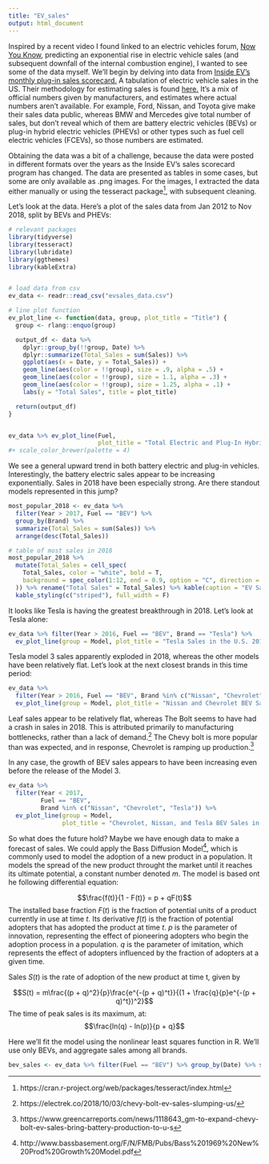 ```yaml
---
title: "EV_sales"
output: html_document
---
```


Inspired by a recent video I found linked to an electric vehicles forum, [Now You Know](https://www.youtube.com/watch?v=aUC6lsLr04I&feature=youtu.be), predicting an exponential rise in electric vehicle sales (and subsequent downfall of the internal combustion engine), I wanted to see some of the data myself. We'll begin by delving into data from [Inside EV's monthly plug-in sales scorecard.](https://insideevs.com/monthly-plug-in-sales-scorecard/) A tabulation of electric vehicle sales in the US. Their methodology for estimating sales is found [here.](https://insideevs.com/insideevs-handle-sales-estimates-methodology/) It's a mix of official numbers given by manufacturers, and estimates where actual numbers aren't available. For example, Ford, Nissan, and Toyota give make their sales data public, whereas BMW and Mercedes give total number of sales, but don't reveal which of them are battery electric vehicles (BEVs) or plug-in hybrid electric vehicles (PHEVs) or other types such as fuel cell electric vehicles (FCEVs), so those numbers are estimated.

Obtaining the data was a bit of a challenge, because the data were posted in different formats over the years as the Inside EV's sales scorecard program has changed. The data are presented as tables in some cases, but some are only available as .png images. For the images, I extracted the data either manually or using the tesseract package[^1], with subsequent cleaning.

Let's look at the data. Here's a plot of the sales data from Jan 2012 to Nov 2018, split by BEVs and PHEVs:


```r

# relevant packages
library(tidyverse)
library(tesseract)
library(lubridate)
library(ggthemes)
library(kableExtra)


# load data from csv
ev_data <- readr::read_csv("evsales_data.csv")
```
```r
# line plot function
ev_plot_line <- function(data, group, plot_title = "Title") {
  group <- rlang::enquo(group)

  output_df <- data %>%
    dplyr::group_by(!!group, Date) %>%
    dplyr::summarize(Total_Sales = sum(Sales)) %>%
    ggplot(aes(x = Date, y = Total_Sales)) +
    geom_line(aes(color = !!group), size = .9, alpha = .5) +
    geom_line(aes(color = !!group), size = 1.1, alpha = .3) +
    geom_line(aes(color = !!group), size = 1.25, alpha = .1) +
    labs(y = "Total Sales", title = plot_title)

  return(output_df)
}


ev_data %>% ev_plot_line(Fuel,
                         plot_title = "Total Electric and Plug-In Hybrid Sales in the U.S.") #+
#+ scale_color_brewer(palette = 4)
```

We see a general upward trend in both battery electric and plug-in vehicles. Interestingly, the battery electric sales appear to be increasing exponentially. Sales in 2018 have been especially strong. Are there standout models represented in this jump?

```r
most_popular_2018 <- ev_data %>%
  filter(Year > 2017, Fuel == "BEV") %>%
  group_by(Brand) %>%
  summarize(Total_Sales = sum(Sales)) %>%
  arrange(desc(Total_Sales))

# table of most sales in 2018
most_popular_2018 %>%
  mutate(Total_Sales = cell_spec(
    Total_Sales, color = "white", bold = T,
    background = spec_color(1:12, end = 0.9, option = "C", direction = -1)
  )) %>% rename("Total Sales" = Total_Sales) %>% kable(caption = "EV Sales in 2018",escape = F, align = "c") %>%
  kable_styling(c("striped"), full_width = F)
```

It looks like Tesla is having the greatest breakthrough in 2018. Let's look at Tesla alone:

```r
ev_data %>% filter(Year > 2016, Fuel == "BEV", Brand == "Tesla") %>% 
  ev_plot_line(group = Model, plot_title = "Tesla Sales in the U.S. 2017-2018")
```

Tesla model 3 sales apparently exploded in 2018, whereas the other models have been relatively flat. Let's look at the next closest brands in this time period:

```r
ev_data %>%
  filter(Year > 2016, Fuel == "BEV", Brand %in% c("Nissan", "Chevrolet")) %>%
  ev_plot_line(group = Model, plot_title = "Nissan and Chevrolet BEV Sales in the U.S. 2017-2018")
```

Leaf sales appear to be relatively flat, whereas The Bolt seems to have had a crash in sales in 2018. This is attributed primarily to manufacturing bottlenecks, rather than a lack of demand.[^2] The Chevy bolt is more popular than was expected, and in response, Chevrolet is ramping up production.[^3]

In any case, the growth of BEV sales appears to have been increasing even before the release of the Model 3.

```r
ev_data %>%
  filter(Year < 2017,
         Fuel == "BEV",
         Brand %in% c("Nissan", "Chevrolet", "Tesla")) %>%
  ev_plot_line(group = Model,
               plot_title = "Chevrolet, Nissan, and Tesla BEV Sales in the U.S. 2012-2016")
```

So what does the future hold? Maybe we have enough data to make a forecast of sales. We could apply the Bass Diffusion Model[^4], which is commonly used to model the adoption of a new product in a population. It models the spread of the new product throught the market until it reaches its ultimate potential, a constant number denoted $m$. The model is based ont he following differential equation:

$$\frac{f(t)}{1 - F(t)} = p + qF(t)$$
The installed base fraction $F(t)$ is the fraction of potential units of a product currently in use at time $t$. Its derivative $f(t)$ is the fraction of potential adopters that has adopted the product at time $t$. $p$ is the parameter of innovation, representing the effect of pioneering adopters who begin the adoption process in a population. $q$ is the parameter of imitation, which represents the effect of adopters influenced by the fraction of adopters at a given time.


Sales $S(t)$ is the rate of adoption of the new product at time t, given by

$$S(t) = m\frac{(p + q)^2}{p}\frac{e^{-(p + q)^t}}{(1 + \frac{q}{p}e^{-(p + q)^t})^2}$$
The time of peak sales is its maximum, at:
$$\frac{ln(q) - ln(p)}{p + q}$$

Here we'll fit the model using the nonlinear least squares function in R. We'll use only BEVs, and aggregate sales among all brands.

```r
bev_sales <- ev_data %>% filter(Fuel == "BEV") %>% group_by(Date) %>% summarize(Total_Sales = sum(Sales)) %>% mutate(Time = 1:nrow(bev_sales))
```



[^1]: https://cran.r-project.org/web/packages/tesseract/index.html
[^2]: https://electrek.co/2018/10/03/chevy-bolt-ev-sales-slumping-us/
[^3]: https://www.greencarreports.com/news/1118643_gm-to-expand-chevy-bolt-ev-sales-bring-battery-production-to-u-s
[^4]: http://www.bassbasement.org/F/N/FMB/Pubs/Bass%201969%20New%20Prod%20Growth%20Model.pdf
